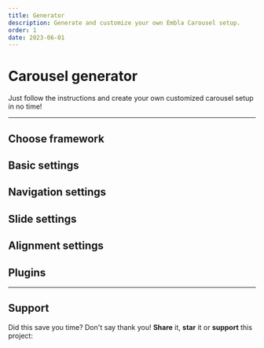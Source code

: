 ```yaml
---
title: Generator
description: Generate and customize your own Embla Carousel setup.
order: 1
date: 2023-06-01
---
```




# Carousel generator

Just follow the instructions and create your own customized carousel setup in no time!

---

## Choose framework

<CarouselGeneratorFrameworkSettings />

## Basic settings

<CarouselGeneratorBasicSettings />

## Navigation settings

<CarouselGeneratorNavigationSettings />

## Slide settings

<CarouselGeneratorSlidesSettings />

## Alignment settings

<CarouselGeneratorAlignmentSettings />

## Plugins

<CarouselGeneratorPlugins />

---

## Support

Did this save you time? Don't say thank you! **Share** it, **star** it or **support** this project:

<CarouselGeneratorSupport />

<CarouselGeneratorPreview />
